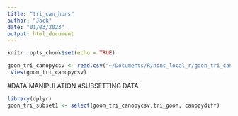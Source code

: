 ```yaml
---
title: "tri_can_hons"
author: "Jack"
date: "01/03/2023"
output: html_document
---
```


```r
knitr::opts_chunk$set(echo = TRUE)
```

```r
goon_tri_canopycsv <- read.csv("~/Documents/R/hons_local_r/goon_tri_canopycsv.csv")
 View(goon_tri_canopycsv)
```



#DATA MANIPULATION
#SUBSETTING DATA
```r
library(dplyr) 
goon_tri_subset1 <- select(goon_tri_canopycsv,tri_goon, canopydiff)
```

